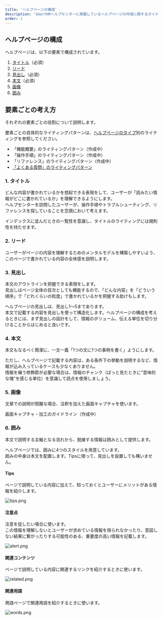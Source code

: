 ```yaml
---
title: 'ヘルプページの構成'
description: 'SmartHRヘルプセンターに掲載しているヘルプページの作成に関するガイドラインです。'
order: 1
---
```

## ヘルプページの構成
ヘルプページは、以下の要素で構成されています。

1. [タイトル](#h3-0)（必須）
2. [リード](#h3-1)
3. [見出し](#h3-2)（必須）
4. [本文](#h3-3)（必須）
5. [画像](#h3-4)
6. [囲み](#h3-5)

## 要素ごとの考え方
それぞれの要素ごとの役割について説明します。

要素ごとの具体的なライティングパターンは、[ヘルプページのタイプ](../#h2-2)別のライティングを参照してください。

* 「機能概要」のライティングパターン（作成中）
* 「操作手順」のライティングパターン（作成中）
* 「リファレンス」のライティングパターン（作成中）
* [「よくある質問」のライティングパターン](../faq/)

### 1. タイトル
どんな内容が書かれているかを想起できる表現をして、ユーザーが「読みたい情報がどこに書かれているか」を理解できるようにします。  
ヘルプセンターを訪問したユーザーが、操作手順やトラブルシューティング、リファレンスを探していることを念頭において考えます。

インデックスに並んだときの一覧性を意識し、タイトルのライティングには規則性を持たせます。

### 2. リード
ユーザーがページの内容を理解するためのメンタルモデルを構築しやすいよう、このページで書かれている内容の全体感を説明します。

### 3. 見出し
本文のアウトラインを把握できる表現をします。  
見出しはページ全体の目次としても機能するので、「どんな内容」を「どういう順序」で「どれくらいの粒度」で書かれているかを把握する助けもします。

ヘルプページの見出しは、見出し1〜5まであります。  
本文で記載する内容を見出しを使って構造化します。ヘルプページの構成を考えるときには、まず見出しの設計をして、情報のボリューム、伝える単位を切り分けることからはじめると良いです。

### 4. 本文
本文もなるべく簡潔に、一文一義「1つの文に1つの事柄を書く」ようにします。

ただし、ヘルプページで記載する内容は、ある条件下の挙動を説明するなど、情報が込み入っているケースも少なくありません。  
情報を補う修飾節が必要な場合は、情報のチャンク（ぱっと見たときに"意味的な塊"を感じる単位）を意識して読点を使用しましょう。

### 5. 画像
文章での説明が困難な場合、注釈を加えた画面キャプチャを使います。

画面キャプチャ・加工のガイドライン（作成中）

### 6. 囲み
本文で説明する主軸となる流れから、脱線する情報は囲みとして提供します。

ヘルプページでは、囲みに4つのスタイルを用意しています。  
囲みの中身は本文を配置します。Tipsに限って、見出しを設置しても構いません。

#### Tips
ページで説明している内容に加えて、知っておくとユーザーにメリットがある情報を紹介します。

![tips.png](../images/tips.png)

#### 注意点
注意を促したい場合に使います。  
この情報を理解しないとユーザーが求めている情報を得られなかったり、意図しない結果に繋がったりする可能性のある、重要度の高い情報を記載します。

![alert.png](../images/alert.png)

#### 関連コンテンツ
ページで説明している内容に関連するリンクを紹介するときに使います。  

![related.png](../images/related.png)

#### 関連用語
用語ページで関連用語を紹介するときに使います。

![words.png](../images/words.png)
